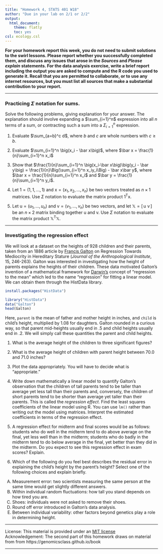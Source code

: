 ```yaml
---
title: "Homework 4, STATS 401 W18"
author: "Due in your lab on 2/1 or 2/2"
output:
  html_document:
    theme: flatly
    toc: yes
csl: ecology.csl
---
```


\newcommand\mat[1]{\mathbb{#1}}
\renewcommand\vec[1]{\boldsymbol{\mathrm{#1}}}
\newcommand\xtranspose{{\mbox{\tiny \textsc{t}}}}
\newcommand\transpose{{\scriptscriptstyle \mathrm{T}}}

**For your homework report this week, you do not need to submit solutions to the swirl lessons. 
Please report whether you successfully completed them, and discuss any issues that arose in the  _Sources_ and _Please explain_ statements. 
For the data analysis exercise, write a brief report including the output you are asked to compute and the R code you used to generate it.
Recall that you are permitted to collaborate, or to use any internet resources, but you must list all sources that make a substantial contribution to your report.**

--------------

### Practicing $\Sigma$ notation for sums.

Solve the following problems, giving explanation for your answer. The explanation should involve expanding a $\sum_{i=1}^n$ expression into all $n$ terms of a sum, or contracting such a sum into a $\Sigma_{i=1}^n$ expression.

1. Evaluate $\sum_{a=b}^c d$, where $b$ and $c$ are whole numbers with $c\ge b$.

2. Evaluate $\sum_{i=1}^n \big(x_i - \bar x\big)$, where $\bar x = \frac{1}{n}\sum_{i=1}^n x_i$

3. Show that $\frac{1}{n}\sum_{i=1}^n \big(x_i-\bar x\big)\big(y_i - \bar y\big) = \frac{1}{n}\Big(\sum_{i=1}^n x_iy_i\Big) - \bar x\bar y$,  where $\bar x = \frac{1}{n}\sum_{i=1}^n x_i$ and $\bar y = \frac{1}{n}\sum_{i=1}^n y_i$.

4. Let $\vec{1}=(1,1,\dots,1)$ and $\vec{x}=(x_1,x_2,\dots,x_n)$ be two vectors treated as $n\times 1$ matrices. Use $\Sigma$ notation to evaluate the matrix product $\vec{1}^\transpose\vec{x}$.

5. Let $\vec{u}=(u_1,\dots,u_n)$ and $\vec{v}=(v_1,\dots,v_n)$ be two vectors, and let $\mat{X}=[\,\vec{u}\,\,\vec{v}\,]$ be an $n\times 2$ matrix binding together $\vec{u}$ and $\vec{v}$. Use $\Sigma$ notation to evaluate the matrix product $\mat{X}^\transpose \mat{X}$.


---------------

### Investigating the regression effect

We will look at a dataset on the heights of 928 children and their parents, taken from an 1886 article by [Francis Galton](https://en.wikipedia.org/wiki/Francis_Galton) on Regression Towards Mediocrity in Hereditary Stature (*Journal of the Anthropological Institute*, 15, 246-263).
Galton was interested in investigating how the height of parents explains the heights of their children.
These data motivated Galton's invention of a mathematical framework for [Darwin's](https://en.wikipedia.org/wiki/Charles_Darwin) concept of "regression to the mean" which led to the name "regression" for fitting a linear model. 
We can obtain them through the HistData library.

```r
install.packages("HistData")
```

```r
library("HistData")
data("Galton")
head(Galton)
```

Here, `parent` is the mean of father and mother height in inches, and `child` is child's height, multiplied by 1.08 for daughters. 
Galton rounded in a curious way, so that parent mid-heights usually end in .5 and child heights usually end in .2.
We will simply call these quantities the parent and child heights. 

1. What is the average height of the children to three significant figures?

2. What is the average height of children with parent height between 70.0 and 71.0 inches?

3. Plot the data appropriately. You will have to decide what is "appropriate." 

4. Write down mathematically a linear model to quantify Galton's observation that the children of tall parents tend to be taller than average yet less tall than their parents and, conversely, the children of short parents tend to be shorter than average yet taller than their parents. 
This is called the *regression effect*. 
Find the least squares coefficients of the linear model using R. 
You can use `lm()` rather than writing out the model using matrices. 
Interpret the estimated coefficients in terms of the regression effect.

5. A regression effect for midterm and final scores would be as follows: students who do well in the midterm tend to do above average on the final, yet less well than in the midterm; students who do badly in the midterm tend to do below average in the final, yet better than they did in the midterm. Do you expect to see this regression effect in exam scores? Explain.

6. Which of the following do you feel best describes the residual error in explaining the child's height by the parent's height? Select one of the following choices and explain briefly.

A) Measurement error: two scientists measuring the same person at the same time would get slightly different answers.
B) Within individual random fluctuations: how tall you stand depends on how tired you are.
C) Shoes: individuals were not asked to remove their shoes.
C) Round off error introduced in Galton's data analysis.
D) Between individual variability: other factors beyond genetics play a role in determining height.



--------------


License: This material is provided under an [MIT license](https://ionides.github.io/401w18/LICENSE)<br>
Acknowledgement: The second part of this homework draws on material from from https://genomicsclass.github.io/book

------
